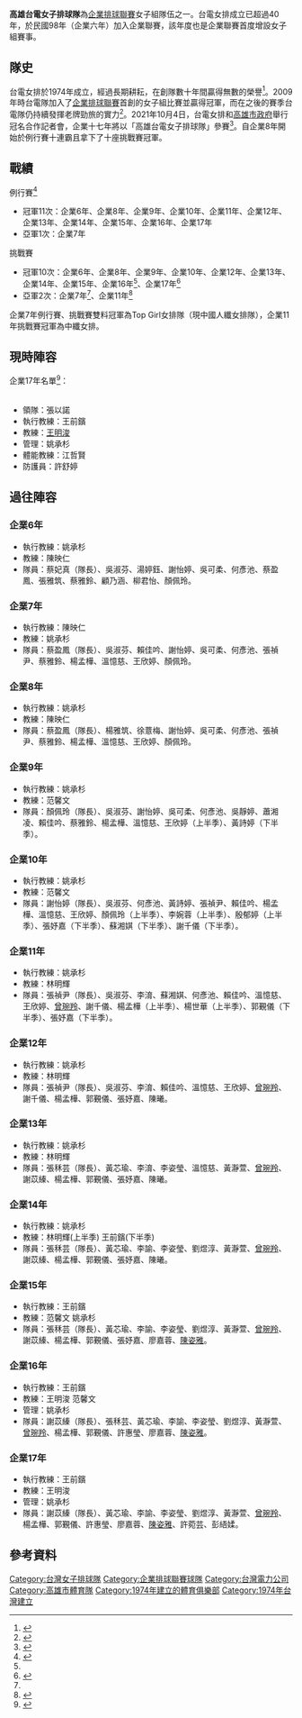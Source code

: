 '''高雄台電女子排球隊'''為[[企業排球聯賽|企業排球聯賽]]女子組隊伍之一。台電女排成立已超過40年，於民國98年（企業六年）加入企業聯賽，該年度也是企業聯賽首度增設女子組賽事。

==隊史==
台電女排於1974年成立，經過長期耕耘，在創隊數十年間贏得無數的榮譽<ref>{{cite web|language=zh-tw|url=https://www.chinatimes.com/realtimenews/20181029003386-260403|title=台電女排發球　新生代熱情接力|publisher=台電綠網|date=2016-09-14|accessdate=2019-02-01|author=|archive-date=2019-09-18|archive-url=https://web.archive.org/web/20190918225133/https://www.chinatimes.com/realtimenews/20181029003386-260403|dead-url=no}}</ref>。2009年時台電隊加入了[[企業排球聯賽|企業排球聯賽]]首創的女子組比賽並贏得冠軍，而在之後的賽季台電隊仍持續發揮老牌勁旅的實力<ref>{{cite web|language=zh-tw|url=https://udn.com/news/story/7005/3121933|title=希臘諸神加持 台電6球隊全新隊徽出擊|publisher=聯合新聞|date=2018-05-03|accessdate=2019-02-01|author=毛琬婷|archive-date=2019-09-18|archive-url=https://web.archive.org/web/20190918225138/https://udn.com/news/story/7005/3121933|dead-url=no}}</ref>。2021年10月4日，台電女排和[[高雄市政府|高雄市政府]]舉行冠名合作記者會，企業十七年將以「高雄台電女子排球隊」參賽<ref>{{cite web |url=https://www.cna.com.tw/news/aspt/202110040102.aspx |title=高雄冠名台電女排 攜手培育優秀球員 |author=蔡孟妤 |publisher=中央社 |date=2021-10-04 |accessdate=2021-10-08 |7= |dead-url=no |archive-date=2021-10-15 |archive-url=https://web.archive.org/web/20211015152801/https://www.cna.com.tw/news/aspt/202110040102.aspx }}</ref>。自企業8年開始於例行賽十連霸且拿下了十座挑戰賽冠軍。

==戰績==
;例行賽<ref name="蘋果2015企業聯賽">{{Cite web |url=http://www.appledaily.com.tw/realtimenews/article/new/20151121/737584/ |title=企業排球聯賽台電男女齊發電　台電女排提前完成四連霸 |access-date=2016-05-29 |archive-date=2015-12-26 |archive-url=https://web.archive.org/web/20151226233207/http://www.appledaily.com.tw/realtimenews/article/new/20151121/737584/ |dead-url=no }}</ref>
*冠軍11次：企業6年、企業8年、企業9年、企業10年、企業11年、企業12年、企業13年、企業14年、企業15年、企業16年、企業17年
*亞軍1次：企業7年

;挑戰賽
*冠軍10次：企業6年、企業8年、企業9年、企業10年、企業12年、企業13年、企業14年、企業15年、企業16年<ref name="蘋果2015企業聯賽"/>、企業17年<ref>{{Cite web |url= https://udn.com/news/story/7005/6195852 |title=企業17年高雄台電雙料冠軍 |dead-url=no }}</ref>
*亞軍2次：企業7年<ref name="蘋果2015企業聯賽"/>、企業11年<ref>{{Cite web |url=http://sports.ltn.com.tw/news/paper/938389 |title=《企排挑戰賽》台電男2連霸 中纖逆轉封后 |access-date=2017-03-07 |archive-date=2019-12-06 |archive-url=https://web.archive.org/web/20191206001552/https://sports.ltn.com.tw/news/paper/938389 |dead-url=no }}</ref>

企業7年例行賽、挑戰賽雙料冠軍為Top Girl女排隊（現中國人纖女排隊），企業11年挑戰賽冠軍為中纖女排。

==現時陣容==
企業17年名單<ref>{{Cite web |url=http://tvl.ctvba.org.tw/team/%E5%8F%B0%E9%9B%BB/ |title=存档副本 |access-date=2021-08-20 |archive-date=2021-02-03 |archive-url=https://web.archive.org/web/20210203211910/http://tvl.ctvba.org.tw/team/%e5%8f%b0%e9%9b%bb/ |dead-url=no }}</ref>：
{|cellpadding="5" cellspacing="5" class="toccolours" style="background:#f8f8f8; font-size:95%; align=left" width="69%" 
|- align="center" style="font-size: 130%;"
|- align="center" bgcolor=#E35B8F style="font-size:100%;"
!背號
!姓名 
!生日
!身高/體重 
!司職位置
!備註
|-style="background:#ffffff"
|align="center"|1
|align="center"|[[彭𦀡媃|彭𦀡媃]] 
|align="center"| 2003/03/20
|align="center"| 175 / 70
|align="center"| 副攻手OP
|align="center"| 
|-style="background:#ffffff"
|align="center"|3
|align="center"|[[曾琬羚|曾琬羚]] 
|align="center"| 1996/05/13
|align="center"| 171 / 65  
|align="center"| 快攻手MB
|align="center"|
|-style="background:#ffffff"
|align="center"|4
|align="center"|[[李諭|李諭]]
|align="center"| 1996/06/15
|align="center"| 174 / 71
|align="center"| 副攻手OP
|align="center"| 
|-style="background:#ffffff"
|align="center"|5
|align="center"|[[郭覲儀|郭覲儀]] 
|align="center"| 1996/02/17
|align="center"| 168 / 58
|align="center"| 自由球員L
|align="center"| 
|-style="background:#ffffff"
|align="center"|6
|align="center"|[[陳姿雅|陳姿雅]] 
|align="center"| 1997/08/26
|align="center"| 177/65
|align="center"| 主攻手OH
|align="center"| 
|-style="background:#ffffff"
|align="center"|7
|align="center"|[[黃芯瑜|黃芯瑜]] 
|align="center"| 1998/02/25
|align="center"| 180 / 60
|align="center"| 快攻手MB
|align="center"| 
|-style="background:#ffffff"
|align="center"|8
|align="center"|[[李姿瑩|李姿瑩]] 
|align="center"| 1994/07/04	
|align="center"| 173 / 67
|align="center"| 主攻手OH
|align="center"| 
|-style="background:#ffffff"
|align="center"|10
|align="center"|[[許菀芸|許菀芸]] 
|align="center"| 2003/05/10	
|align="center"| 163 / 58
|align="center"| 主攻手OH
|align="center"| 
|-style="background:#ffffff"
|align="center"|11
|align="center"|[[謝苡縥|謝苡縥]] 
|align="center"| 1990/09/25
|align="center"| 165 / 58
|align="center"|舉球員S
|align="center"|隊長C
|-style="background:#ffffff"
|align="center"|12
|align="center"|[[楊孟樺|楊孟樺]] 
|align="center"| 1991/08/15
|align="center"| 170 / 67
|align="center"| 自由球員L
|align="center"| 
|-style="background:#ffffff"
|align="center"|13  
|align="center"|[[劉煜淳|劉煜淳]] 
|align="center"| 2000/05/10
|align="center"| 173 / 66
|align="center"| 舉球員S
|align="center"|
|-style="background:#ffffff"
|align="center"|14
|align="center"|[[許惠瑩|許惠瑩]] 
|align="center"| 2002/06/10
|align="center"| 177 / 63
|align="center"| 主攻手OH
|align="center"|
|-style="background:#ffffff"
|align="center"|16
|align="center"|[[廖嘉蓉|廖嘉蓉]]
|align="center"| 2000/12/23
|align="center"| 174 / 69
|align="center"| 中間手MB
|align="center"| 
|-style="background:#ffffff"
|align="center"|20
|align="center"|[[黃瀞萱|黃瀞萱]] 
|align="center"| 1998/11/16
|align="center"| 182 / 70  
|align="center"| 快攻手MB
|align="center"| 
|}

*領隊：張以諾
*執行教練：王前鑌
*教練：[[王明俊|王明浚]]
*管理：姚承杉
*體能教練：江哲賢
*防護員：許舒婷

==過往陣容==
===企業6年===
*執行教練：姚承杉
*教練：陳映仁
*隊員：蔡妃真（隊長）、吳淑芬、湯婷鈺、謝怡婷、吳可柔、何彥池、蔡盈鳳、張雅筑、蔡雅鈴、顧乃涵、柳君怡、顏佩玲。

===企業7年===
*執行教練：陳映仁
*教練：姚承杉
*隊員：蔡盈鳳（隊長）、吳淑芬、賴佳吟、謝怡婷、吳可柔、何彥池、張禎尹、蔡雅鈴、楊孟樺、溫憶慈、王欣婷、顏佩玲。

===企業8年===
*執行教練：姚承杉
*教練：陳映仁
*隊員：蔡盈鳳（隊長）、楊雅筑、徐薏梅、謝怡婷、吳可柔、何彥池、張禎尹、蔡雅鈴、楊孟樺、溫憶慈、王欣婷、顏佩玲。

===企業9年===
*執行教練：姚承杉
*教練：范馨文
*隊員：顏佩玲（隊長）、吳淑芬、謝怡婷、吳可柔、何彥池、吳靜婷、蕭湘凌、賴佳吟、蔡雅鈴、楊孟樺、溫憶慈、王欣婷（上半季）、黃詩婷（下半季）。

===企業10年===
*執行教練：姚承杉
*教練：范馨文
*隊員：謝怡婷（隊長）、吳淑芬、何彥池、黃詩婷、張禎尹、賴佳吟、楊孟樺、溫憶慈、王欣婷、顏佩玲（上半季）、李婉蓉（上半季）、殷郁婷（上半季）、張妤嘉（下半季）、蘇湘娸（下半季）、謝千儀（下半季）。

===企業11年===
*執行教練：姚承杉
*教練：林明輝
*隊員：張禎尹（隊長）、吳淑芬、李淯、蘇湘娸、何彥池、賴佳吟、溫憶慈、王欣婷、[[曾琬羚|曾琬羚]]、謝千儀、楊孟樺（上半季）、楊世華（上半季）、郭覲儀（下半季）、張妤嘉（下半季）。

===企業12年===
*執行教練：姚承杉
*教練：林明輝
*隊員：張禎尹（隊長）、吳淑芬、李淯、賴佳吟、溫憶慈、王欣婷、[[曾琬羚|曾琬羚]]、謝千儀、楊孟樺、郭覲儀、張妤嘉、陳曦。

===企業13年===
*執行教練：姚承杉
*教練：林明輝
*隊員：張秝芸（隊長）、黃芯瑜、李淯、李姿瑩、溫憶慈、黃瀞萱、[[曾琬羚|曾琬羚]]、謝苡縥、楊孟樺、郭覲儀、張妤嘉、陳曦。

===企業14年===
*執行教練：姚承杉
*教練：林明輝(上半季) 王前鑌(下半季)
*隊員：張秝芸（隊長）、黃芯瑜、李諭、李姿瑩、劉煜淳、黃瀞萱、[[曾琬羚|曾琬羚]]、謝苡縥、楊孟樺、郭覲儀、張妤嘉、陳曦。

===企業15年===
*執行教練：王前鑌
*教練：范馨文 姚承杉
*隊員：張秝芸（隊長）、黃芯瑜、李諭、李姿瑩、劉煜淳、黃瀞萱、[[曾琬羚|曾琬羚]]、謝苡縥、楊孟樺、郭覲儀、張妤嘉、廖嘉蓉、[[陳姿雅|陳姿雅]]。

===企業16年===
*執行教練：王前鑌
*教練：王明浚 范馨文 
*管理：姚承杉
*隊員：謝苡縥（隊長）、張秝芸、黃芯瑜、李諭、李姿瑩、劉煜淳、黃瀞萱、[[曾琬羚|曾琬羚]]、楊孟樺、郭覲儀、許惠瑩、廖嘉蓉、[[陳姿雅|陳姿雅]]。

===企業17年===
*執行教練：王前鑌
*教練：王明浚 
*管理：姚承杉
*隊員：謝苡縥（隊長）、黃芯瑜、李諭、李姿瑩、劉煜淳、黃瀞萱、[[曾琬羚|曾琬羚]]、楊孟樺、郭覲儀、許惠瑩、廖嘉蓉、[[陳姿雅|陳姿雅]]、許菀芸、彭𦀡媃。

==參考資料==
{{REFLIST|30em}}

{{台灣電力公司球隊}}
{{台灣排球}}
{{企業排球聯賽}}
{{高雄市體育}}
[[Category:台灣女子排球隊|Category:台灣女子排球隊]]
[[Category:企業排球聯賽球隊|Category:企業排球聯賽球隊]]
[[Category:台灣電力公司|Category:台灣電力公司]]
[[Category:高雄市體育隊|Category:高雄市體育隊]]
[[Category:1974年建立的體育俱樂部|Category:1974年建立的體育俱樂部]]
[[Category:1974年台灣建立|Category:1974年台灣建立]]